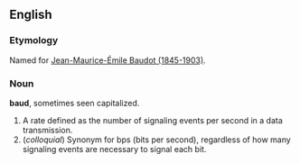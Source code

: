 ==English==

===Etymology===
Named for [[w:Jean-Maurice-Émile Baudot|Jean-Maurice-Émile Baudot (1845-1903)]].

===Noun===
'''baud''', sometimes seen capitalized.

# A rate defined as the number of signaling events per second in a data transmission.
# (''colloquial'') Synonym for bps (bits per second), regardless of how many signaling events are necessary to signal each bit.